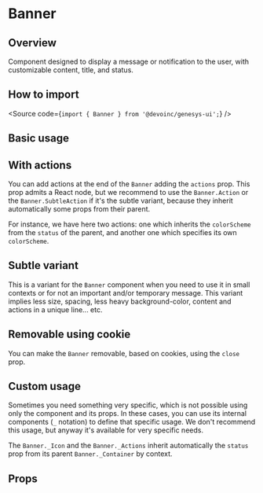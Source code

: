 

<Meta of={Stories} />

# Banner

## Overview

Component designed to display a message or notification to the user, with customizable content, title, and status.

## How to import

<Source code={`import { Banner } from '@devoinc/genesys-ui';`} />

## Basic usage

<Canvas of={Stories.Base} />

## With actions

You can add actions at the end of the `Banner` adding the `actions` prop. This prop admits a React node,
but we recommend to use the `Banner.Action` or the `Banner.SubtleAction` if it's the subtle variant,
because they inherit automatically some props from their parent.

For instance, we have here two actions: one which inherits the `colorScheme` from the `status` of the parent,
and another one which specifies its own `colorScheme`.

<Canvas of={Stories.Actions} />

## Subtle variant

This is a variant for the `Banner` component when you need to use it in small contexts or
for not an important and/or temporary message. This variant implies less size,
spacing, less heavy background-color, content and actions in a unique line... etc.

<Canvas of={Stories.Subtle} />

## Removable using cookie

You can make the `Banner` removable, based on cookies, using the `close` prop.

<Canvas of={Stories.Cookie} />

## Custom usage

Sometimes you need something very specific, which is not possible using only the component and its props.
In these cases, you can use its internal components (`_` notation) to define that specific usage.
We don't recommend this usage, but anyway it's available for very specific needs.

The `Banner._Icon` and the `Banner._Actions` inherit automatically the `status` prop from its parent `Banner._Container`
by context.

<Canvas of={Stories.Custom} />

## Props

<ArgTypes of={Stories} />
